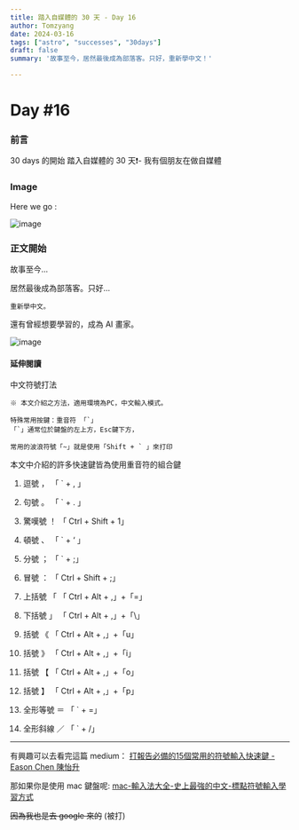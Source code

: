 ```yaml
---
title: 踏入自媒體的 30 天 - Day 16
author: Tomzyang
date: 2024-03-16
tags: ["astro", "successes", "30days"]
draft: false
summary: '故事至今，居然最後成為部落客。只好，重新學中文！'

---
```

# Day #16

### 前言
30 days 的開始
踏入自媒體的 30 天❗️- 我有個朋友在做自媒體

### Image
Here we go :


![image](/static/images/hereWeGo.jpg)

### 正文開始

故事至今...

居然最後成為部落客。只好...

```
重新學中文。
```

還有曾經想要學習的，成為 AI 畫家。 

![image](/static/images/Day16/Bing-AI-1.jpg)

#### 延伸閱讀

中文符號打法
```
※ 本文介紹之方法，適用環境為PC，中文輸入模式。

特殊常用按鍵：重音符 「`」
「`」通常位於鍵盤的左上方，Esc鍵下方，

常用的波浪符號「~」就是使用「Shift + ` 」來打印
```

本文中介紹的許多快速鍵皆為使用重音符的組合鍵

1. 逗號 ，
「 ` + , 」

2. 句號 。
「 ` + . 」

3. 驚嘆號 ！
「 Ctrl + Shift + 1」

4. 頓號 、
「 ` + ‘ 」

5. 分號 ；
「 ` + ;」

6. 冒號 ：
「 Ctrl + Shift + ;」

7. 上括號 「
「 Ctrl + Alt + ,」+「=」

8. 下括號 」
「 Ctrl + Alt + ,」+「\」

9. 括號 《
「 Ctrl + Alt + ,」+「u」

10. 括號 》
「 Ctrl + Alt + ,」+「i」

11. 括號 【
「 Ctrl + Alt + ,」+「o」

12. 括號 】
「 Ctrl + Alt + ,」+「p」

13. 全形等號 ＝
「 ` + =」

14. 全形斜線 ／
「 ` + /」

---

有興趣可以去看完這篇 medium：
[打報告必備的15個常用的符號輸入快速鍵 - Eason Chen 陳怡升](https://easonc13.medium.com/%E6%89%93%E5%A0%B1%E5%91%8A%E5%BF%85%E5%82%99%E7%9A%8415%E5%80%8B%E5%B8%B8%E7%94%A8%E7%9A%84%E7%AC%A6%E8%99%9F%E8%BC%B8%E5%85%A5%E5%BF%AB%E9%80%9F%E9%8D%B5-9d5b3e9c7dc4)

那如果你是使用 mac 鍵盤呢:
[mac-輸入法大全-史上最強的中文-標點符號輸入學習方式](https://medium.com/letsoffice-archive/mac-%E8%BC%B8%E5%85%A5%E6%B3%95%E5%A4%A7%E5%85%A8-%E5%8F%B2%E4%B8%8A%E6%9C%80%E5%BC%B7%E7%9A%84%E4%B8%AD%E6%96%87-%E6%A8%99%E9%BB%9E%E7%AC%A6%E8%99%9F%E8%BC%B8%E5%85%A5%E5%AD%B8%E7%BF%92%E6%96%B9%E5%BC%8F-4184fc64a788)

<strike>因為我也是去 google 來的</strike> (被打)